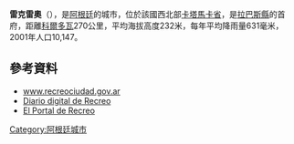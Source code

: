 {{Coord|29|16|S|65|4|W|display=title}}

'''雷克雷奧'''（{{lang-es|Recreo}}），是[[阿根廷|阿根廷]]的城市，位於該國西北部[[卡塔馬卡省|卡塔馬卡省]]，是[[拉巴斯縣_(卡塔馬卡省)|拉巴斯縣]]的首府，距離[[科爾多瓦_(阿根廷)|科爾多瓦]]270公里，平均海拔高度232米，每年平均降雨量631毫米，2001年人口10,147。

==參考資料==
*[https://web.archive.org/web/20101013211218/http://www.recreociudad.gov.ar/ www.recreociudad.gov.ar]
* [http://www.lavozderecreo.com Diario digital de Recreo] {{Wayback|url=http://www.lavozderecreo.com/ |date=20210309151143 }}
* [http://www.recreocity.com.ar El Portal de Recreo] {{Wayback|url=http://www.recreocity.com.ar/ |date=20210225215846 }}

{{Argentina-geo-stub}}
[[Category:阿根廷城市|Category:阿根廷城市]]